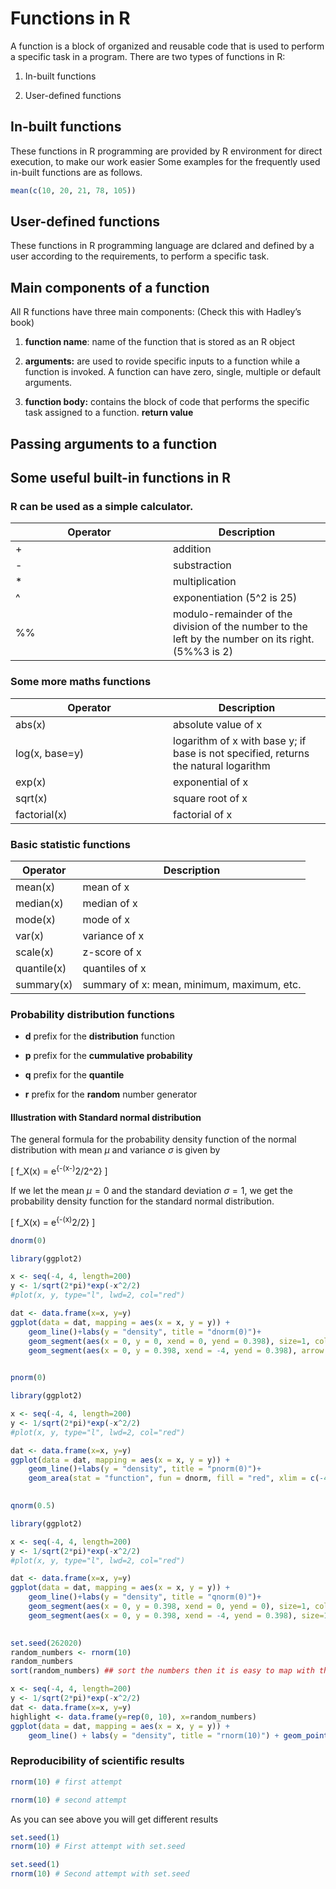 # Functions in R {#function}

A function is a block of organized and reusable code that is used to perform a specific task in a program. There are two types of functions in R:

  1. In-built functions
    
  2. User-defined functions
    
## In-built functions

These functions in R programming are provided by R environment for direct execution, to make our work easier Some examples for the frequently used in-built functions are as follows.

```r
mean(c(10, 20, 21, 78, 105))

```


## User-defined functions

These functions in R programming language are dclared and defined by a user according to the requirements, to perform a specific task.

## Main components of a function

All R functions have three main components: (Check this with Hadley's book)

1. **function name**: name of the function that is stored as an R object

2. **arguments:** are used to rovide specific inputs to a function while a function is invoked. A function can have zero, single, multiple or default arguments.

3. **function body:** contains the block of code that performs the specific task assigned to a function. **return value** 

## Passing arguments to a function

## Some useful built-in functions in R


### R can be used as a simple calculator.

|  Operator | Description  |
|---|---|
| + | addition   |
| -  | substraction|
|*| multiplication|
|^|exponentiation (5^2 is 25)|
|%%| modulo-remainder of the division of the number to the left by the number on its right. (5%%3 is 2)|

### Some more maths functions

|  Operator | Description  |
|---|---|
|  abs(x) | absolute value of x   |
| log(x, base=y)  |  logarithm of x with base y; if base is not specified, returns the natural logarithm |
|exp(x)| exponential of x|
|sqrt(x)|square root of x|
|factorial(x)| factorial of x|

### Basic statistic functions

|  Operator | Description  |
|---|---|
|  mean(x) | mean of x   |
| median(x)  |  median of x |
|mode(x)| mode of x|
|var(x)|variance of x|
|scale(x)| z-score of x|
|quantile(x)| quantiles of x|
|summary(x)|summary of x: mean, minimum, maximum, etc.|

### Probability distribution functions

- **d** prefix for the **distribution** function

- **p** prefix for the **cummulative probability**

- **q** prefix for the **quantile**

- **r** prefix for the **random** number generator

#### Illustration with Standard normal distribution

The general formula for the probability density function of the normal distribution with mean $\mu$ and variance $\sigma$ is given by


\[
f_X(x) = \frac{1}{\sigma\sqrt{(2\pi)}} e^{-(x-\mu)^2/2\sigma^2}
\]

If we let the mean $\mu=0$ and the standard deviation $\sigma=1$, we get the probability density function for the standard normal distribution.

\[
f_X(x) = \frac{1}{\sqrt{(2\pi)}} e^{-(x)^2/2}
\]




```r
dnorm(0)
```

```r
library(ggplot2)

x <- seq(-4, 4, length=200)
y <- 1/sqrt(2*pi)*exp(-x^2/2)
#plot(x, y, type="l", lwd=2, col="red")

dat <- data.frame(x=x, y=y)
ggplot(data = dat, mapping = aes(x = x, y = y)) +
    geom_line()+labs(y = "density", title = "dnorm(0)")+
    geom_segment(aes(x = 0, y = 0, xend = 0, yend = 0.398), size=1, color="red")+
    geom_segment(aes(x = 0, y = 0.398, xend = -4, yend = 0.398), arrow = arrow(length = unit(0.5, "cm")), size=1, color="red")
    

```


```r
pnorm(0)
```

```r
library(ggplot2)

x <- seq(-4, 4, length=200)
y <- 1/sqrt(2*pi)*exp(-x^2/2)
#plot(x, y, type="l", lwd=2, col="red")

dat <- data.frame(x=x, y=y)
ggplot(data = dat, mapping = aes(x = x, y = y)) +
    geom_line()+labs(y = "density", title = "pnorm(0)")+
    geom_area(stat = "function", fun = dnorm, fill = "red", xlim = c(-4, 0))
    

```

```r
qnorm(0.5)
```

```r
library(ggplot2)

x <- seq(-4, 4, length=200)
y <- 1/sqrt(2*pi)*exp(-x^2/2)
#plot(x, y, type="l", lwd=2, col="red")

dat <- data.frame(x=x, y=y)
ggplot(data = dat, mapping = aes(x = x, y = y)) +
    geom_line()+labs(y = "density", title = "qnorm(0)")+
    geom_segment(aes(x = 0, y = 0.398, xend = 0, yend = 0), size=1, color="red", arrow = arrow(length = unit(0.5, "cm")),)+
    geom_segment(aes(x = 0, y = 0.398, xend = -4, yend = 0.398), size=1, color="red")
    

```


```r
set.seed(262020)
random_numbers <- rnorm(10)
random_numbers
sort(random_numbers) ## sort the numbers then it is easy to map with the graph

```


```r
x <- seq(-4, 4, length=200)
y <- 1/sqrt(2*pi)*exp(-x^2/2)
dat <- data.frame(x=x, y=y)
highlight <- data.frame(y=rep(0, 10), x=random_numbers)
ggplot(data = dat, mapping = aes(x = x, y = y)) +
    geom_line() + labs(y = "density", title = "rnorm(10)") + geom_point(data=highlight, aes(x=x, y=y), colour="red", size=2)

```


### Reproducibility of scientific results

```r
rnorm(10) # first attempt

```


```r
rnorm(10) # second attempt

```

As you can see above you will get different results 

```r
set.seed(1)
rnorm(10) # First attempt with set.seed
```

```r
set.seed(1)
rnorm(10) # Second attempt with set.seed
```



